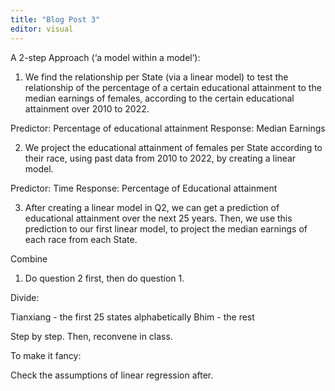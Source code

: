```yaml
---
title: "Blog Post 3"
editor: visual
---
```


A 2-step Approach ('a model within a model'):

1.  We find the relationship per State (via a linear model) to test the relationship of the percentage of a certain educational attainment to the median earnings of females, according to the certain educational attainment over 2010 to 2022.

Predictor: Percentage of educational attainment Response: Median Earnings

2.  We project the educational attainment of females per State according to their race, using past data from 2010 to 2022, by creating a linear model.

Predictor: Time Response: Percentage of Educational attainment

3.  After creating a linear model in Q2, we can get a prediction of educational attainment over the next 25 years. Then, we use this prediction to our first linear model, to project the median earnings of each race from each State.

Combine

1.  Do question 2 first, then do question 1.

Divide:

Tianxiang - the first 25 states alphabetically Bhim - the rest

Step by step. Then, reconvene in class.

To make it fancy:

Check the assumptions of linear regression after.

